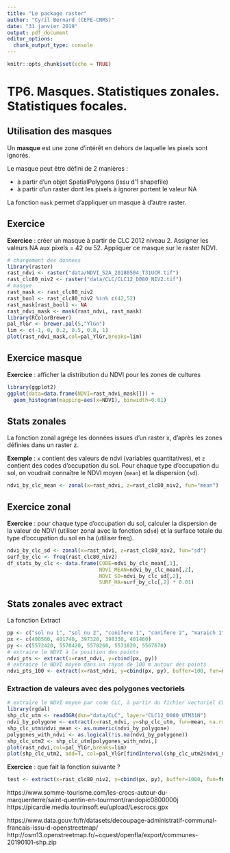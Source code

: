 ```yaml
---
title: "Le package raster"
author: "Cyril Bernard (CEFE-CNRS)"
date: "31 janvier 2019"
output: pdf_document
editor_options: 
  chunk_output_type: console
---
```


```r
knitr::opts_chunk$set(echo = TRUE)
```



# TP6. Masques. Statistiques zonales. Statistiques focales.

## Utilisation des masques
Un **masque** est une zone d'intérêt en dehors de laquelle les pixels sont ignorés. 

Le masque peut être défini de 2 manières :

- à partir d'un objet SpatialPolygons (issu d'1 shapefile)
- à partir d'un raster dont les pixels à ignorer portent le valeur NA

La fonction `mask` permet d'appliquer un masque à d'autre raster.

## Exercice 

**Exercice** : créer un masque à partir de CLC 2012 niveau 2. Assigner les valeurs NA aux pixels = 42 ou 52.
Appliquer ce masque sur le raster NDVI.

```r
# chargement des donnees
library(raster)
rast_ndvi <- raster("data/NDVI_S2A_20180504_T31UCR.tif")
rast_clc80_niv2 <- raster("data/CLC/CLC12_D080_NIV2.tif")
# masque
rast_mask <- rast_clc80_niv2
rast_bool <- rast_clc80_niv2 %in% c(42,52)
rast_mask[rast_bool] <- NA
rast_ndvi_mask <- mask(rast_ndvi, rast_mask)
library(RColorBrewer)
pal_YlGr <- brewer.pal(5,"YlGn")
lim <- c(-1, 0, 0.2, 0.5, 0.8, 1)
plot(rast_ndvi_mask,col=pal_YlGr,breaks=lim)
```


## Exercice masque

**Exercice** : afficher la distribution du NDVI pour les zones de cultures

```r
library(ggplot2)
ggplot(data=data.frame(NDVI=rast_ndvi_mask[])) +
  geom_histogram(mapping=aes(x=NDVI), binwidth=0.01)
```

## Stats zonales

La fonction zonal agrége les données issues d'un raster x, d'après les zones 
définies dans un raster z.

**Exemple** : ```x``` contient des valeurs de ndvi (variables quantitatives), 
et ```z``` contient des codes d'occupation du sol. Pour chaque type d'occupation du sol,
on voudrait connaître le NDVI moyen (```mean```) et la dispersion (```sd```).

```r
ndvi_by_clc_mean <- zonal(x=rast_ndvi, z=rast_clc80_niv2, fun="mean")
```

## Exercice zonal

**Exercice** : pour chaque type d'occupation du sol, calculer la dispersion de la
valeur de NDVI (utiliser zonal avec la fonction sd```sd```) et la surface totale 
du type d'occupation du sol en ha (utiliser freq).

```r
ndvi_by_clc_sd <- zonal(x=rast_ndvi, z=rast_clc80_niv2, fun="sd")
surf_by_clc <- freq(rast_clc80_niv2)
df_stats_by_clc <- data.frame(CODE=ndvi_by_clc_mean[,1], 
                              NDVI_MEAN=ndvi_by_clc_mean[,2], 
                              NDVI_SD=ndvi_by_clc_sd[,2], 
                              SURF_HA=surf_by_clc[,2] * 0.01)

```

## Stats zonales avec extract

La fonction Extract 

```r
pp <- c("sol nu 1", "sol nu 2", "conifere 1", "conifere 2", "maraich 1")
px <- c(400560, 401740, 397320, 398330, 401460)
py <- c(5572420, 5570420, 5570260, 5571820, 5567670)
# extraire le NDVI à la position des points
ndvi_pts <- extract(x=rast_ndvi, y=cbind(px, py))
# extraire le NDVI moyen dans un rayon de 100 m autour des points
ndvi_pts_100 <- extract(x=rast_ndvi, y=cbind(px, py), buffer=100, fun=mean, na.rm=T)
```

### Extraction de valeurs avec des polygones vectoriels

```r
# extraire le NDVI moyen par code CLC, à partir du fichier vectoriel CLC
library(rgdal)
shp_clc_utm <- readOGR(dsn="data/CLC", layer="CLC12_D080_UTM31N")
ndvi_by_polygone <- extract(x=rast_ndvi, y=shp_clc_utm, fun=mean, na.rm=F)
shp_clc_utm$ndvi_mean <- as.numeric(ndvi_by_polygone)
polygones_with_ndvi <- as.logical(!is.na(ndvi_by_polygone))
shp_clc_utm2 <- shp_clc_utm[polygones_with_ndvi,]
plot(rast_ndvi,col=pal_YlGr,breaks=lim)
plot(shp_clc_utm2, add=T, col=pal_YlGr[findInterval(shp_clc_utm2$ndvi_mean, lim)])
```


**Exercice** : que fait la fonction suivante ?

```r
test <- extract(x=rast_clc80_niv2, y=cbind(px, py), buffer=1000, fun=function(x) length(unique(x)))
```



https://www.somme-tourisme.com/les-crocs-autour-du-marquenterre/saint-quentin-en-tourmont/randopic0800000j
https://picardie.media.tourinsoft.eu/upload/Lescrocs.gpx

https://www.data.gouv.fr/fr/datasets/decoupage-administratif-communal-francais-issu-d-openstreetmap/
http://osm13.openstreetmap.fr/~cquest/openfla/export/communes-20190101-shp.zip

